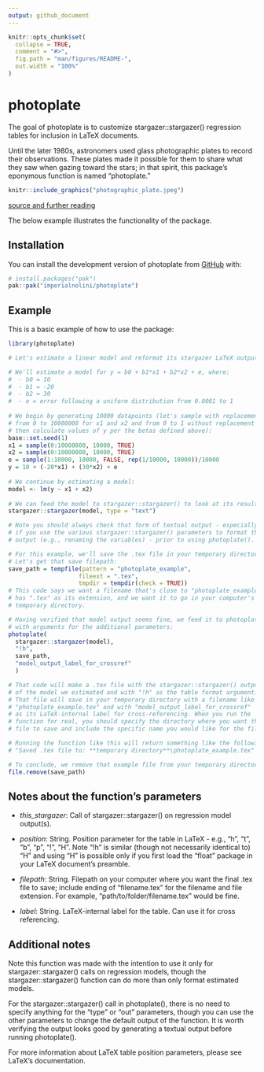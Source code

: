 ```yaml
---
output: github_document
---
```


<!-- README.md is generated from README.Rmd. Please edit that file -->

```r
knitr::opts_chunk$set(
  collapse = TRUE,
  comment = "#>",
  fig.path = "man/figures/README-",
  out.width = "100%"
)
```

# photoplate

<!-- badges: start -->
<!-- badges: end -->

The goal of photoplate is to customize stargazer::stargazer() regression tables for inclusion in LaTeX documents.

Until the later 1980s, astronomers used glass photographic plates to record their observations. These plates made it possible for them to share what they saw when gazing toward the stars; in that spirit, this package's eponymous function is named "photoplate."

```r
knitr::include_graphics("photographic_plate.jpeg")
```
[source and further reading](https://www.smithsonianmag.com/science-nature/obsolete-art-mapping-skies-glass-plates-can-still-teach-us-180971890/)


The below example illustrates the functionality of the package.


## Installation

You can install the development version of photoplate from [GitHub](https://github.com/) with:

```r
# install.packages("pak")
pak::pak("imperialnolini/photoplate")
```

## Example

This is a basic example of how to use the package:

```r
library(photoplate)

# Let's estimate a linear model and reformat its stargazer LaTeX output.

# We'll estimate a model for y = b0 + b1*x1 + b2*x2 + e, where:
#  - b0 = 10
#  - b1 = -20
#  - b2 = 30
#  - e = error following a uniform distribution from 0.0001 to 1
 
# We begin by generating 10000 datapoints (let's sample with replacement
# from 0 to 10000000 for x1 and x2 and from 0 to 1 without replacement for e
# then calculate values of y per the betas defined above):
base::set.seed(1)
x1 = sample(0:10000000, 10000, TRUE)
x2 = sample(0:10000000, 10000, TRUE)
e = sample(1:10000, 10000, FALSE, rep(1/10000, 10000))/10000
y = 10 + (-20*x1) + (30*x2) + e
 
# We continue by estimating a model:
model <- lm(y ~ x1 + x2)
 
# We can feed the model to stargazer::stargazer() to look at its results:
stargazer::stargazer(model, type = "text")

# Note you should always check that form of textual output - especially
# if you use the various stargazer::stargazer() parameters to format the
# output (e.g., renaming the variables) - prior to using photoplate().

# For this example, we'll save the .tex file in your temporary directory.
# Let's get that save filepath:
save_path = tempfile(pattern = "photoplate_example",
                    fileext = ".tex",
                    tmpdir = tempdir(check = TRUE))
# This code says we want a filename that's close to "photoplate_example" and
# has ".tex" as its extension, and we want it to go in your computer's
# temporary directory.

# Having verified that model output seems fine, we feed it to photoplate()
# with arguments for the additional parameters:
photoplate(
  stargazer::stargazer(model),
  "!h",
  save_path,
  "model_output_label_for_crossref"
  )

# That code will make a .tex file with the stargazer::stargazer() output
# of the model we estimated and with "!h" as the table format argument.
# That file will save in your temporary directory with a filename like
# "photoplate_example.tex" and with "model_output_label_for_crossref"
# as its LaTeX-internal label for cross-referencing. When you run the
# function for real, you should specify the directory where you want the
# file to save and include the specific name you would like for the file.

# Running the function like this will return something like the following:
# "Saved .tex file to: **temporary directory**\photoplate_example.tex"

# To conclude, we remove that example file from your temporary directory:
file.remove(save_path)
```


## Notes about the function's parameters

* *this_stargazer*: Call of stargazer::stargazer() on regression model output(s).

* *position*: String. Position parameter for the table in LaTeX - e.g., "h", "t", "b", "p", "!", "H". Note "!h" is similar (though not necessarily identical to) "H" and using "H" is possible only if you first load the "float" package in your LaTeX document's preamble.

* *filepath*: String. Filepath on your computer where you want the final .tex file to save; include ending of "filename.tex" for the filename and file extension. For example, "path/to/folder/filename.tex" would be fine.

* *label*: String. LaTeX-internal label for the table. Can use it for cross referencing.

## Additional notes

Note this function was made with the intention to use it only for stargazer::stargazer() calls on regression models, though the stargazer::stargazer() function can do more than only format estimated models.

For the stargazer::stargazer() call in photoplate(), there is no need to specify anything for the "type" or "out" parameters, though you can use the other parameters to change the default output of the function. It is worth verifying the output looks good by generating a textual output before running photoplate().

For more information about LaTeX table position parameters, please see LaTeX's documentation.
